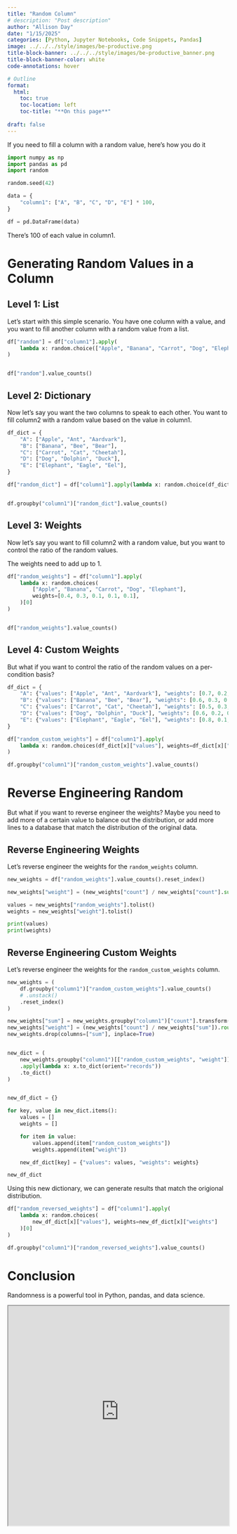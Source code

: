 ```yaml
---
title: "Random Column"
# description: "Post description"
author: "Allison Day"
date: "1/15/2025"
categories: [Python, Jupyter Notebooks, Code Snippets, Pandas]
image: ../../../style/images/be-productive.png
title-block-banner: ../../../style/images/be-productive_banner.png
title-block-banner-color: white
code-annotations: hover

# Outline
format: 
  html: 
    toc: true 
    toc-location: left 
    toc-title: "**On this page**" 
    
draft: false
---
```


If you need to fill a column with a random value, here's how you do it

```python
import numpy as np
import pandas as pd
import random

random.seed(42)

data = {
    "column1": ["A", "B", "C", "D", "E"] * 100,
}

df = pd.DataFrame(data)


```

There's 100 of each value in column1. 


# Generating Random Values in a Column

## Level 1: List

Let's start with this simple scenario. You have one column with a value, and you want to fill another column with a random value from a list.


```python


df["random"] = df["column1"].apply(
    lambda x: random.choice(["Apple", "Banana", "Carrot", "Dog", "Elephant"])
)


df["random"].value_counts()

```



## Level 2: Dictionary

Now let's say you want the two columns to speak to each other. You want to fill column2 with a random value based on the value in column1.

```python

df_dict = {
    "A": ["Apple", "Ant", "Aardvark"],
    "B": ["Banana", "Bee", "Bear"],
    "C": ["Carrot", "Cat", "Cheetah"],
    "D": ["Dog", "Dolphin", "Duck"],
    "E": ["Elephant", "Eagle", "Eel"],
}

df["random_dict"] = df["column1"].apply(lambda x: random.choice(df_dict[x]))


df.groupby("column1")["random_dict"].value_counts()

```

## Level 3: Weights

Now let's say you want to fill column2 with a random value, but you want to control the ratio of the random values.

The weights need to add up to 1. 

```python


df["random_weights"] = df["column1"].apply(
    lambda x: random.choices(
        ["Apple", "Banana", "Carrot", "Dog", "Elephant"],
        weights=[0.4, 0.3, 0.1, 0.1, 0.1],
    )[0]
)


df["random_weights"].value_counts()


```


## Level 4: Custom Weights

But what if you want to control the ratio of the random values on a per-condition basis?

```python

df_dict = {
    "A": {"values": ["Apple", "Ant", "Aardvark"], "weights": [0.7, 0.2, 0.1]},
    "B": {"values": ["Banana", "Bee", "Bear"], "weights": [0.6, 0.3, 0.1]},
    "C": {"values": ["Carrot", "Cat", "Cheetah"], "weights": [0.5, 0.3, 0.2]},
    "D": {"values": ["Dog", "Dolphin", "Duck"], "weights": [0.6, 0.2, 0.2]},
    "E": {"values": ["Elephant", "Eagle", "Eel"], "weights": [0.8, 0.1, 0.1]},
}

df["random_custom_weights"] = df["column1"].apply(
    lambda x: random.choices(df_dict[x]["values"], weights=df_dict[x]["weights"])[0]
)

df.groupby("column1")["random_custom_weights"].value_counts()

```


# Reverse Engineering Random

But what if you want to reverse engineer the weights? Maybe you need to add more of a certain value to balance out the distribution, or add more lines to a database that match the distribution of the original data.


## Reverse Engineering Weights

Let's reverse engineer the weights for the `random_weights` column.

```python

new_weights = df["random_weights"].value_counts().reset_index()

new_weights["weight"] = (new_weights["count"] / new_weights["count"].sum()).round(1)

values = new_weights["random_weights"].tolist()
weights = new_weights["weight"].tolist()

print(values)
print(weights)

```

## Reverse Engineering Custom Weights

Let's reverse engineer the weights for the `random_custom_weights` column.

```python

new_weights = (
    df.groupby("column1")["random_custom_weights"].value_counts()
    # .unstack()
    .reset_index()
)

new_weights["sum"] = new_weights.groupby("column1")["count"].transform("sum")
new_weights["weight"] = (new_weights["count"] / new_weights["sum"]).round(1)
new_weights.drop(columns=["sum"], inplace=True)


new_dict = (
    new_weights.groupby("column1")[["random_custom_weights", "weight"]]
    .apply(lambda x: x.to_dict(orient="records"))
    .to_dict()
)


new_df_dict = {}

for key, value in new_dict.items():
    values = []
    weights = []

    for item in value:
        values.append(item["random_custom_weights"])
        weights.append(item["weight"])

    new_df_dict[key] = {"values": values, "weights": weights}

new_df_dict


```

Using this new dictionary, we can generate results that match the origional distribution.

```python

df["random_reversed_weights"] = df["column1"].apply(
    lambda x: random.choices(
        new_df_dict[x]["values"], weights=new_df_dict[x]["weights"]
    )[0]
)

df.groupby("column1")["random_reversed_weights"].value_counts()
```

<!--
```python
print(
    df.groupby("column1")["random_custom_weights"]
    .value_counts()
    .reset_index()
    .rename(columns={"count": "original_count", "random_custom_weights": "values"})
    .merge(
        df.groupby("column1")["random_reversed_weights"]
        .value_counts()
        .reset_index()
        .rename(
            columns={"count": "reversed_count", "random_reversed_weights": "values"}
        ),
        on=["column1", "values"],
    )
)

```
-->


# Conclusion

Randomness is a powerful tool in Python, pandas, and data science. 



<iframe src="https://colorcontrasttester.streamlit.app//?embed=true" width="100%" height="500px"></iframe>